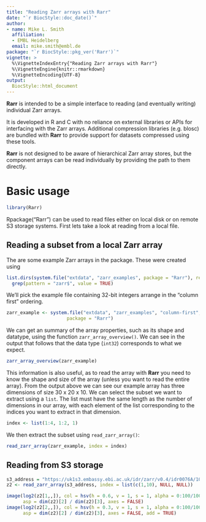 ```yaml
---
title: "Reading Zarr arrays with Rarr"
date: "`r BiocStyle::doc_date()`"
author:
- name: Mike L. Smith
  affiliation:  
  - EMBL Heidelberg
  email: mike.smith@embl.de
package: "`r BiocStyle::pkg_ver('Rarr')`"
vignette: >
  %\VignetteIndexEntry{"Reading Zarr arrays with Rarr"}
  %\VignetteEngine{knitr::rmarkdown}
  %\VignetteEncoding{UTF-8}
output: 
  BiocStyle::html_document
---
```


**Rarr** is intended to be a simple interface to reading (and eventually writing) individual Zarr arrays.  

It is developed in R and C with no reliance on external libraries or APIs for interfacing with the Zarr arrays.
Additional compression libraries (e.g. blosc) are bundled with **Rarr** to provide support for datasets compressed
using these tools.

**Rarr** is not designed to be aware of hierarchical Zarr array stores, but the component arrays can be read individually
by providing the path to them directly.

# Basic usage

```r
library(Rarr)
```

Rpackage("Rarr") can be used to read files either on local disk or on remote S3 storage systems.  First lets take a look at reading from a local file.

## Reading a subset from a local Zarr array

The are some example Zarr arrays in the package.  These were created using 

```r
list.dirs(system.file("extdata", "zarr_examples", package = "Rarr"), recursive = TRUE) |> 
  grep(pattern = "zarr$", value = TRUE)
```

We'll pick the example file containing 32-bit integers arrange in the "column first" ordering.

```r
zarr_example <- system.file("extdata", "zarr_examples", "column-first", "int32.zarr",
                      package = "Rarr")
```

We can get an summary of the array properties, such as its shape and datatype, using the function `zarr_array_overview()`.  We can see in the output that follows that the data type (`int32`) corresponds to what we expect.

```r
zarr_array_overview(zarr_example)
```

This information is also useful, as to read the array with **Rarr** you need to know the shape and size of the array (unless you want to read the entire array).  From the output above we can see our example array has three dimensions of size 30 x 20 x 10.  We can select the subset we want to extract using a `list`.
The list must have the same length as the number of dimensions in our array, with each element of the list corresponding to the indices you want to extract in that dimension.

```r
index <- list(1:4, 1:2, 1)
```

We then extract the subset using `read_zarr_array()`:

```r
read_zarr_array(zarr_example, index = index)
```


## Reading from S3 storage


```r
s3_address = "https://uk1s3.embassy.ebi.ac.uk/idr/zarr/v0.4/idr0076A/10501752.zarr/0"
z2 <- read_zarr_array(s3_address, index = list(c(1,10), NULL, NULL))
```

```r
image(log2(z2[1,,]), col = hsv(h = 0.6, v = 1, s = 1, alpha = 0:100/100), 
      asp = dim(z2)[2] / dim(z2)[3], axes = FALSE)
image(log2(z2[2,,]), col = hsv(h = 0.3, v = 1, s = 1, alpha = 0:100/100), 
      asp = dim(z2)[2] / dim(z2)[3], axes = FALSE, add = TRUE)
```
